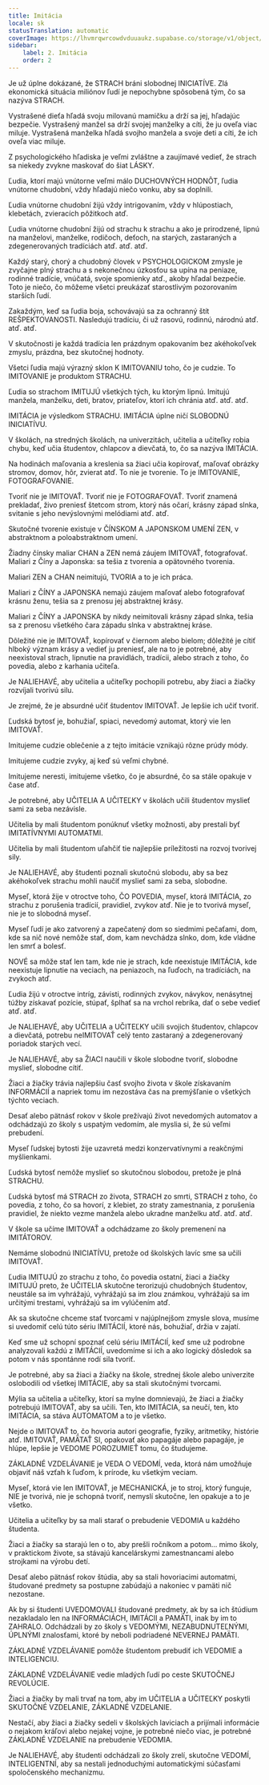 ```yaml
---
title: Imitácia
locale: sk
statusTranslation: automatic
coverImage: https://lhvmrqwrcowdvduuaukz.supabase.co/storage/v1/object/public/strapi-uploads/small_cover-educacion-fundamental.webp-2d51a7828a2b1309555be27f7e2a61a0.webp
sidebar:
    label: 2. Imitácia
    order: 2
---
```

Je už úplne dokázané, že STRACH bráni slobodnej INICIATÍVE. Zlá ekonomická situácia miliónov ľudí je nepochybne spôsobená tým, čo sa nazýva STRACH.

Vystrašené dieťa hľadá svoju milovanú mamičku a drží sa jej, hľadajúc bezpečie. Vystrašený manžel sa drží svojej manželky a cíti, že ju oveľa viac miluje. Vystrašená manželka hľadá svojho manžela a svoje deti a cíti, že ich oveľa viac miluje.

Z psychologického hľadiska je veľmi zvláštne a zaujímavé vedieť, že strach sa niekedy zvykne maskovať do šiat LÁSKY.

Ľudia, ktorí majú vnútorne veľmi málo DUCHOVNÝCH HODNÔT, ľudia vnútorne chudobní, vždy hľadajú niečo vonku, aby sa doplnili.

Ľudia vnútorne chudobní žijú vždy intrigovaním, vždy v hlúpostiach, klebetách, zvieracích pôžitkoch atď.

Ľudia vnútorne chudobní žijú od strachu k strachu a ako je prirodzené, lipnú na manželovi, manželke, rodičoch, deťoch, na starých, zastaraných a zdegenerovaných tradíciách atď. atď. atď.

Každý starý, chorý a chudobný človek v PSYCHOLOGICKOM zmysle je zvyčajne plný strachu a s nekonečnou úzkosťou sa upína na peniaze, rodinné tradície, vnúčatá, svoje spomienky atď., akoby hľadal bezpečie. Toto je niečo, čo môžeme všetci preukázať starostlivým pozorovaním starších ľudí.

Zakaždým, keď sa ľudia boja, schovávajú sa za ochranný štít REŠPEKTOVANOSTI. Nasledujú tradíciu, či už rasovú, rodinnú, národnú atď. atď. atď.

V skutočnosti je každá tradícia len prázdnym opakovaním bez akéhokoľvek zmyslu, prázdna, bez skutočnej hodnoty.

Všetci ľudia majú výrazný sklon K IMITOVANIU toho, čo je cudzie. To IMITOVANIE je produktom STRACHU.

Ľudia so strachom IMITUJÚ všetkých tých, ku ktorým lipnú. Imitujú manžela, manželku, deti, bratov, priateľov, ktorí ich chránia atď. atď. atď.

IMITÁCIA je výsledkom STRACHU. IMITÁCIA úplne ničí SLOBODNÚ INICIATÍVU.

V školách, na stredných školách, na univerzitách, učitelia a učiteľky robia chybu, keď učia študentov, chlapcov a dievčatá, to, čo sa nazýva IMITÁCIA.

Na hodinách maľovania a kreslenia sa žiaci učia kopírovať, maľovať obrázky stromov, domov, hôr, zvierat atď. To nie je tvorenie. To je IMITOVANIE, FOTOGRAFOVANIE.

Tvoriť nie je IMITOVAŤ. Tvoriť nie je FOTOGRAFOVAŤ. Tvoriť znamená prekladať, živo preniesť štetcom strom, ktorý nás očarí, krásny západ slnka, svitanie s jeho nevýslovnými melódiami atď. atď.

Skutočné tvorenie existuje v ČÍNSKOM A JAPONSKOM UMENÍ ZEN, v abstraktnom a poloabstraktnom umení.

Žiadny čínsky maliar CHAN a ZEN nemá záujem IMITOVAŤ, fotografovať. Maliari z Číny a Japonska: sa tešia z tvorenia a opätovného tvorenia.

Maliari ZEN a CHAN neimitujú, TVORIA a to je ich práca.

Maliari z ČÍNY a JAPONSKA nemajú záujem maľovať alebo fotografovať krásnu ženu, tešia sa z prenosu jej abstraktnej krásy.

Maliari z ČÍNY a JAPONSKA by nikdy neimitovali krásny západ slnka, tešia sa z prenosu všetkého čara západu slnka v abstraktnej kráse.

Dôležité nie je IMITOVAŤ, kopírovať v čiernom alebo bielom; dôležité je cítiť hlboký význam krásy a vedieť ju preniesť, ale na to je potrebné, aby neexistoval strach, lipnutie na pravidlách, tradícii, alebo strach z toho, čo povedia, alebo z karhania učiteľa.

Je NALIEHAVÉ, aby učitelia a učiteľky pochopili potrebu, aby žiaci a žiačky rozvíjali tvorivú silu.

Je zrejmé, že je absurdné učiť študentov IMITOVAŤ. Je lepšie ich učiť tvoriť.

Ľudská bytosť je, bohužiaľ, spiaci, nevedomý automat, ktorý vie len IMITOVAŤ.

Imitujeme cudzie oblečenie a z tejto imitácie vznikajú rôzne prúdy módy.

Imitujeme cudzie zvyky, aj keď sú veľmi chybné.

Imitujeme neresti, imitujeme všetko, čo je absurdné, čo sa stále opakuje v čase atď.

Je potrebné, aby UČITELIA A UČITEĽKY v školách učili študentov myslieť sami za seba nezávisle.

Učitelia by mali študentom ponúknuť všetky možnosti, aby prestali byť IMITATÍVNYMI AUTOMATMI.

Učitelia by mali študentom uľahčiť tie najlepšie príležitosti na rozvoj tvorivej sily.

Je NALIEHAVÉ, aby študenti poznali skutočnú slobodu, aby sa bez akéhokoľvek strachu mohli naučiť myslieť sami za seba, slobodne.

Myseľ, ktorá žije v otroctve toho, ČO POVEDIA, myseľ, ktorá IMITÁCIA, zo strachu z porušenia tradícií, pravidiel, zvykov atď. Nie je to tvorivá myseľ, nie je to slobodná myseľ.

Myseľ ľudí je ako zatvorený a zapečatený dom so siedmimi pečaťami, dom, kde sa nič nové nemôže stať, dom, kam nevchádza slnko, dom, kde vládne len smrť a bolesť.

NOVÉ sa môže stať len tam, kde nie je strach, kde neexistuje IMITÁCIA, kde neexistuje lipnutie na veciach, na peniazoch, na ľuďoch, na tradíciách, na zvykoch atď.

Ľudia žijú v otroctve intríg, závisti, rodinných zvykov, návykov, nenásytnej túžby získavať pozície, stúpať, šplhať sa na vrchol rebríka, dať o sebe vedieť atď. atď.

Je NALIEHAVÉ, aby UČITELIA a UČITEĽKY učili svojich študentov, chlapcov a dievčatá, potrebu neIMITOVAŤ celý tento zastaraný a zdegenerovaný poriadok starých vecí.

Je NALIEHAVÉ, aby sa ŽIACI naučili v škole slobodne tvoriť, slobodne myslieť, slobodne cítiť.

Žiaci a žiačky trávia najlepšiu časť svojho života v škole získavaním INFORMÁCIÍ a napriek tomu im nezostáva čas na premýšľanie o všetkých týchto veciach.

Desať alebo pätnásť rokov v škole prežívajú život nevedomých automatov a odchádzajú zo školy s uspatým vedomím, ale myslia si, že sú veľmi prebudení.

Myseľ ľudskej bytosti žije uzavretá medzi konzervatívnymi a reakčnými myšlienkami.

Ľudská bytosť nemôže myslieť so skutočnou slobodou, pretože je plná STRACHU.

Ľudská bytosť má STRACH zo života, STRACH zo smrti, STRACH z toho, čo povedia, z toho, čo sa hovorí, z klebiet, zo straty zamestnania, z porušenia pravidiel, že niekto vezme manžela alebo ukradne manželku atď. atď. atď.

V škole sa učíme IMITOVAŤ a odchádzame zo školy premenení na IMITÁTOROV.

Nemáme slobodnú INICIATÍVU, pretože od školských lavíc sme sa učili IMITOVAŤ.

Ľudia IMITUJÚ zo strachu z toho, čo povedia ostatní, žiaci a žiačky IMITUJÚ preto, že UČITELIA skutočne terorizujú chudobných študentov, neustále sa im vyhrážajú, vyhrážajú sa im zlou známkou, vyhrážajú sa im určitými trestami, vyhrážajú sa im vylúčením atď.

Ak sa skutočne chceme stať tvorcami v najúplnejšom zmysle slova, musíme si uvedomiť celú túto sériu IMITÁCIÍ, ktoré nás, bohužiaľ, držia v zajatí.

Keď sme už schopní spoznať celú sériu IMITÁCIÍ, keď sme už podrobne analyzovali každú z IMITÁCIÍ, uvedomíme si ich a ako logický dôsledok sa potom v nás spontánne rodí sila tvoriť.

Je potrebné, aby sa žiaci a žiačky na škole, strednej škole alebo univerzite oslobodili od všetkej IMITÁCIE, aby sa stali skutočnými tvorcami.

Mýlia sa učitelia a učiteľky, ktorí sa mylne domnievajú, že žiaci a žiačky potrebujú IMITOVAŤ, aby sa učili. Ten, kto IMITÁCIA, sa neučí, ten, kto IMITÁCIA, sa stáva AUTOMATOM a to je všetko.

Nejde o IMITOVAŤ to, čo hovoria autori geografie, fyziky, aritmetiky, histórie atď. IMITOVAŤ, PAMÄTAŤ SI, opakovať ako papagáje alebo papagáje, je hlúpe, lepšie je VEDOME POROZUMIEŤ tomu, čo študujeme.

ZÁKLADNÉ VZDELÁVANIE je VEDA O VEDOMÍ, veda, ktorá nám umožňuje objaviť náš vzťah k ľuďom, k prírode, ku všetkým veciam.

Myseľ, ktorá vie len IMITOVAŤ, je MECHANICKÁ, je to stroj, ktorý funguje, NIE je tvorivá, nie je schopná tvoriť, nemyslí skutočne, len opakuje a to je všetko.

Učitelia a učiteľky by sa mali starať o prebudenie VEDOMIA u každého študenta.

Žiaci a žiačky sa starajú len o to, aby prešli ročníkom a potom... mimo školy, v praktickom živote, sa stávajú kancelárskymi zamestnancami alebo strojkami na výrobu detí.

Desať alebo pätnásť rokov štúdia, aby sa stali hovoriacimi automatmi, študované predmety sa postupne zabúdajú a nakoniec v pamäti nič nezostane.

Ak by si študenti UVEDOMOVALI študované predmety, ak by sa ich štúdium nezakladalo len na INFORMÁCIÁCH, IMITÁCII a PAMÄTI, inak by im to ZAHRALO. Odchádzali by zo školy s VEDOMÝMI, NEZABUDNUTEĽNÝMI, ÚPLNÝMI znalosťami, ktoré by neboli podriadené NEVERNEJ PAMÄTI.

ZÁKLADNÉ VZDELÁVANIE pomôže študentom prebudiť ich VEDOMIE a INTELIGENCIU.

ZÁKLADNÉ VZDELÁVANIE vedie mladých ľudí po ceste SKUTOČNEJ REVOLÚCIE.

Žiaci a žiačky by mali trvať na tom, aby im UČITELIA a UČITEĽKY poskytli SKUTOČNÉ VZDELANIE, ZÁKLADNÉ VZDELANIE.

Nestačí, aby žiaci a žiačky sedeli v školských laviciach a prijímali informácie o nejakom kráľovi alebo nejakej vojne, je potrebné niečo viac, je potrebné ZÁKLADNÉ VZDELANIE na prebudenie VEDOMIA.

Je NALIEHAVÉ, aby študenti odchádzali zo školy zrelí, skutočne VEDOMÍ, INTELIGENTNÍ, aby sa nestali jednoduchými automatickými súčasťami spoločenského mechanizmu.

